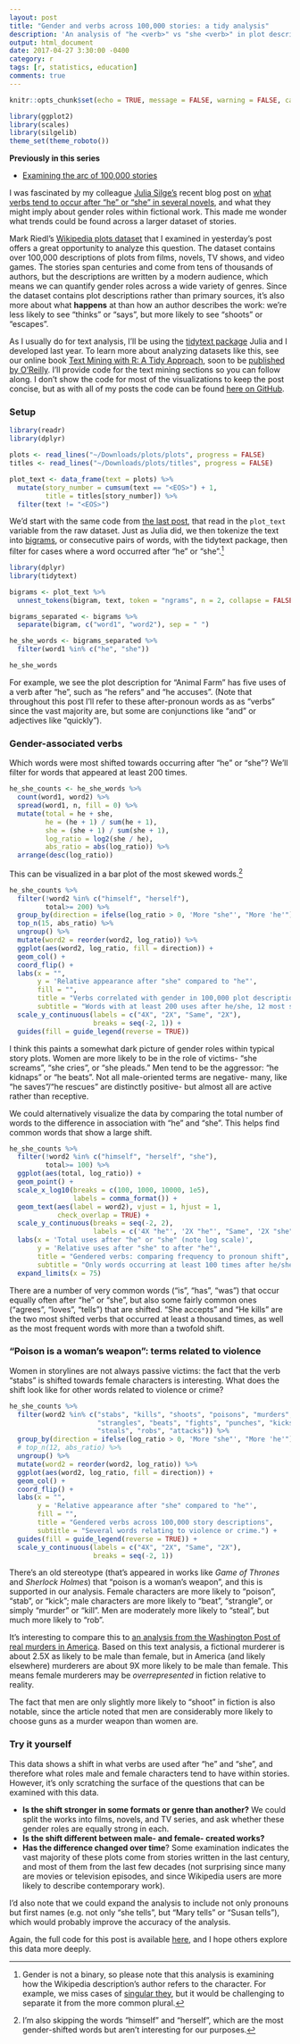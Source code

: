```yaml
---
layout: post
title: "Gender and verbs across 100,000 stories: a tidy analysis"
description: 'An analysis of "he <verb>" vs "she <verb>" in plot descriptions from Wikipedia.'
output: html_document
date: 2017-04-27 3:30:00 -0400
category: r
tags: [r, statistics, education]
comments: true
---
```


```r
knitr::opts_chunk$set(echo = TRUE, message = FALSE, warning = FALSE, cache = TRUE, cache.lazy = FALSE, dpi = 300)

library(ggplot2)
library(scales)
library(silgelib)
theme_set(theme_roboto())
```

**Previously in this series**

* [Examining the arc of 100,000 stories](http://varianceexplained.org/r/tidytext-plots/)

I was fascinated by my colleague [Julia Silge's](http://juliasilge.com/) recent blog post on [what verbs tend to occur after "he" or "she" in several novels](http://juliasilge.com/blog/Gender-Pronouns/), and what they might imply about gender roles within fictional work. This made me wonder what trends could be found across a larger dataset of stories.

Mark Riedl's [Wikipedia plots dataset](http://varianceexplained.org/r/tidytext-plots/) that I examined in yesterday's post offers a great opportunity to analyze this question. The dataset contains over 100,000 descriptions of plots from films, novels, TV shows, and video games. The stories span centuries and come from tens of thousands of authors, but the descriptions are written by a modern audience, which means we can quantify gender roles across a wide variety of genres. Since the dataset contains plot descriptions rather than primary sources, it's also more about what **happens** at  than how an author describes the work: we're less likely to see "thinks" or "says", but more likely to see "shoots" or "escapes".

As I usually do for text analysis, I'll be using the [tidytext package](https://github.com/juliasilge/tidytext) Julia and I developed last year. To learn more about analyzing datasets like this, see our online book [Text Mining with R: A Tidy Approach](http://tidytextmining.com/), soon to be [published by O'Reilly](https://www.amazon.com/Text-Mining-R-tidy-approach/dp/1491981652). I'll provide code for the text mining sections so you can follow along. I don't show the code for most of the visualizations to keep the post concise, but as with all of my posts the code can be found [here on GitHub](https://github.com/dgrtwo/dgrtwo.github.com/tree/master/_R/2017-04-27-tidytext-gender-plots.Rmd). 

### Setup

```r
library(readr)
library(dplyr)

plots <- read_lines("~/Downloads/plots/plots", progress = FALSE)
titles <- read_lines("~/Downloads/plots/titles", progress = FALSE)

plot_text <- data_frame(text = plots) %>%
  mutate(story_number = cumsum(text == "<EOS>") + 1,
         title = titles[story_number]) %>%
  filter(text != "<EOS>")
```

We'd start with the same code from [the last post](http://varianceexplained.org/r/tidytext-plots/), that read in the `plot_text` variable from the raw dataset. Just as Julia did, we then tokenize the text into [bigrams](http://tidytextmining.com/ngrams.html), or consecutive pairs of words, with the tidytext package, then filter for cases where a word occurred after "he" or "she".[^binary]

```r
library(dplyr)
library(tidytext)

bigrams <- plot_text %>%
  unnest_tokens(bigram, text, token = "ngrams", n = 2, collapse = FALSE)

bigrams_separated <- bigrams %>%
  separate(bigram, c("word1", "word2"), sep = " ")
```

```r
he_she_words <- bigrams_separated %>%
  filter(word1 %in% c("he", "she"))

he_she_words
```

For example, we see the plot description for "Animal Farm" has five uses of a verb after "he", such as "he refers" and "he accuses". (Note that throughout this post I'll refer to these after-pronoun words as as "verbs" since the vast majority are, but some are conjunctions like "and" or adjectives like "quickly").

### Gender-associated verbs

Which words were most shifted towards occurring after "he" or "she"? We'll filter for words that appeared at least 200 times.

```r
he_she_counts <- he_she_words %>%
  count(word1, word2) %>%
  spread(word1, n, fill = 0) %>%
  mutate(total = he + she,
         he = (he + 1) / sum(he + 1),
         she = (she + 1) / sum(she + 1),
         log_ratio = log2(she / he),
         abs_ratio = abs(log_ratio)) %>%
  arrange(desc(log_ratio))
```

This can be visualized in a bar plot of the most skewed words.[^himself]

```r
he_she_counts %>%
  filter(!word2 %in% c("himself", "herself"),
         total>= 200) %>%
  group_by(direction = ifelse(log_ratio > 0, 'More "she"', "More 'he'")) %>%
  top_n(15, abs_ratio) %>%
  ungroup() %>%
  mutate(word2 = reorder(word2, log_ratio)) %>%
  ggplot(aes(word2, log_ratio, fill = direction)) +
  geom_col() +
  coord_flip() +
  labs(x = "",
       y = 'Relative appearance after "she" compared to "he"',
       fill = "",
       title = "Verbs correlated with gender in 100,000 plot descriptions",
       subtitle = "Words with at least 200 uses after he/she, 12 most skewed in each direction.") +
  scale_y_continuous(labels = c("4X", "2X", "Same", "2X"),
                     breaks = seq(-2, 1)) +
  guides(fill = guide_legend(reverse = TRUE))
```

I think this paints a somewhat dark picture of gender roles within typical story plots. Women are more likely to be in the role of victims- "she screams", "she cries", or "she pleads." Men tend to be the aggressor: "he kidnaps" or "he beats". Not all male-oriented terms are negative- many, like "he saves"/"he rescues" are distinctly positive- but almost all are active rather than receptive.

We could alternatively visualize the data by comparing the total number of words to the difference in association with "he" and "she". This helps find common words that show a large shift.

```r
he_she_counts %>%
  filter(!word2 %in% c("himself", "herself", "she"),
         total>= 100) %>%
  ggplot(aes(total, log_ratio)) +
  geom_point() +
  scale_x_log10(breaks = c(100, 1000, 10000, 1e5),
                labels = comma_format()) +
  geom_text(aes(label = word2), vjust = 1, hjust = 1,
            check_overlap = TRUE) +
  scale_y_continuous(breaks = seq(-2, 2),
                     labels = c('4X "he"', '2X "he"', "Same", '2X "she"', '4X "she"')) +
  labs(x = 'Total uses after "he" or "she" (note log scale)',
       y = 'Relative uses after "she" to after "he"',
       title = "Gendered verbs: comparing frequency to pronoun shift",
       subtitle = "Only words occurring at least 100 times after he/she. Overlapping labels were removed.") +
  expand_limits(x = 75)
```

There are a number of very common words ("is", "has", "was") that occur equally often after "he" or "she", but also some fairly common ones ("agrees", "loves", "tells") that are shifted. "She accepts" and "He kills" are the two most shifted verbs that occurred at least a thousand times, as well as the most frequent words with more than a twofold shift.

### "Poison is a woman's weapon": terms related to violence

Women in storylines are not always passive victims: the fact that the verb "stabs" is shifted towards female characters is interesting. What does the shift look like for other words related to violence or crime?

```r
he_she_counts %>%
  filter(word2 %in% c("stabs", "kills", "shoots", "poisons", "murders",
                      "strangles", "beats", "fights", "punches", "kicks",
                      "steals", "robs", "attacks")) %>%
  group_by(direction = ifelse(log_ratio > 0, 'More "she"', "More 'he'")) %>%
  # top_n(12, abs_ratio) %>%
  ungroup() %>%
  mutate(word2 = reorder(word2, log_ratio)) %>%
  ggplot(aes(word2, log_ratio, fill = direction)) +
  geom_col() +
  coord_flip() +
  labs(x = "",
       y = 'Relative appearance after "she" compared to "he"',
       fill = "",
       title = "Gendered verbs across 100,000 story descriptions",
       subtitle = "Several words relating to violence or crime.") +
  guides(fill = guide_legend(reverse = TRUE)) +
  scale_y_continuous(labels = c("4X", "2X", "Same", "2X"),
                     breaks = seq(-2, 1))
```

There's an old stereotype (that's appeared in works like *Game of Thrones* and *Sherlock Holmes*) that "poison is a woman's weapon", and this is supported in our analysis. Female characters are more likely to "poison", "stab", or "kick"; male characters are more likely to "beat", "strangle", or simply "murder" or "kill". Men are moderately more likely to "steal", but much more likely to "rob".

It's interesting to compare this to [an analysis from the Washington Post of real murders in America](https://www.washingtonpost.com/news/wonk/wp/2015/05/07/poison-is-a-womans-weapon/). Based on this text analysis, a fictional murderer is about 2.5X as likely to be male than female, but in America (and likely elsewhere) murderers are about 9X more likely to be male than female. This means female murderers may be *overrepresented* in fiction relative to reality.

The fact that men are only slightly more likely to "shoot" in fiction is also notable, since the article noted that men are considerably more likely to choose guns as a murder weapon than women are.

### Try it yourself

This data shows a shift in what verbs are used after "he" and "she", and therefore what roles male and female characters tend to have within stories. However, it's only scratching the surface of the questions that can be examined with this data.

* **Is the shift stronger in some formats or genre than another?** We could split the works into films, novels, and TV series, and ask whether these gender roles are equally strong in each.
* **Is the shift different between male- and female- created works?**
* **Has the difference changed over time**? Some examination indicates the vast majority of these plots come from stories written in the last century, and most of them from the last few decades (not surprising since many are movies or television episodes, and since Wikipedia users are more likely to describe contemporary work).

I'd also note that we could expand the analysis to include not only pronouns but first names (e.g. not only "she tells", but "Mary tells" or "Susan tells"), which would probably improve the accuracy of the analysis.

Again, the full code for this post is available [here](https://github.com/dgrtwo/dgrtwo.github.com/blob/master/_R/2017-04-27-tidytext-gender-plots.Rmd), and I hope others explore this data more deeply.

[^binary]: Gender is not a binary, so please note that this analysis is examining how the Wikipedia description's author refers to the character. For example, we miss cases of [singular they](https://en.wikipedia.org/wiki/Gender-neutral_language), but it would be challenging to separate it from the more common plural.
[^himself]: I'm also skipping the words "himself" and "herself", which are the most gender-shifted words but aren't interesting for our purposes.